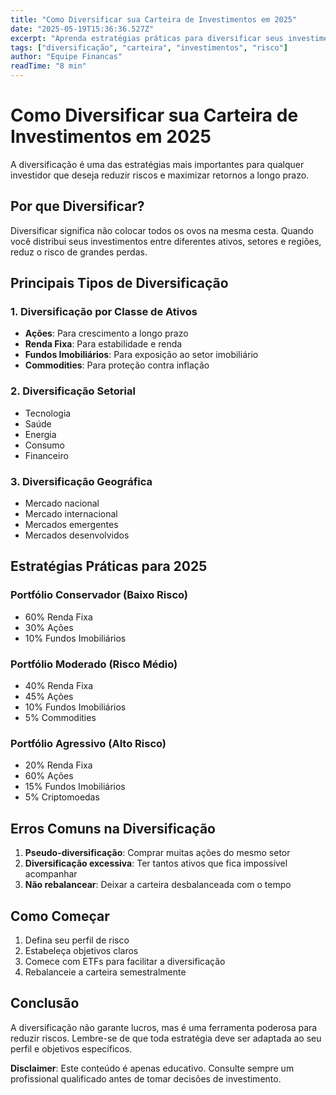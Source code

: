 ```yaml
---
title: "Como Diversificar sua Carteira de Investimentos em 2025"
date: "2025-05-19T15:36:36.527Z"
excerpt: "Aprenda estratégias práticas para diversificar seus investimentos e reduzir riscos."
tags: ["diversificação", "carteira", "investimentos", "risco"]
author: "Equipe Financas"
readTime: "8 min"
---
```



# Como Diversificar sua Carteira de Investimentos em 2025

A diversificação é uma das estratégias mais importantes para qualquer investidor que deseja reduzir riscos e maximizar retornos a longo prazo.

## Por que Diversificar?

Diversificar significa não colocar todos os ovos na mesma cesta. Quando você distribui seus investimentos entre diferentes ativos, setores e regiões, reduz o risco de grandes perdas.

## Principais Tipos de Diversificação

### 1. Diversificação por Classe de Ativos
- **Ações**: Para crescimento a longo prazo
- **Renda Fixa**: Para estabilidade e renda
- **Fundos Imobiliários**: Para exposição ao setor imobiliário
- **Commodities**: Para proteção contra inflação

### 2. Diversificação Setorial
- Tecnologia
- Saúde
- Energia
- Consumo
- Financeiro

### 3. Diversificação Geográfica
- Mercado nacional
- Mercado internacional
- Mercados emergentes
- Mercados desenvolvidos

## Estratégias Práticas para 2025

### Portfólio Conservador (Baixo Risco)
- 60% Renda Fixa
- 30% Ações
- 10% Fundos Imobiliários

### Portfólio Moderado (Risco Médio)
- 40% Renda Fixa
- 45% Ações
- 10% Fundos Imobiliários
- 5% Commodities

### Portfólio Agressivo (Alto Risco)
- 20% Renda Fixa
- 60% Ações
- 15% Fundos Imobiliários
- 5% Criptomoedas

## Erros Comuns na Diversificação

1. **Pseudo-diversificação**: Comprar muitas ações do mesmo setor
2. **Diversificação excessiva**: Ter tantos ativos que fica impossível acompanhar
3. **Não rebalancear**: Deixar a carteira desbalanceada com o tempo

## Como Começar

1. Defina seu perfil de risco
2. Estabeleça objetivos claros
3. Comece com ETFs para facilitar a diversificação
4. Rebalanceie a carteira semestralmente

## Conclusão

A diversificação não garante lucros, mas é uma ferramenta poderosa para reduzir riscos. Lembre-se de que toda estratégia deve ser adaptada ao seu perfil e objetivos específicos.

**Disclaimer**: Este conteúdo é apenas educativo. Consulte sempre um profissional qualificado antes de tomar decisões de investimento.
            
